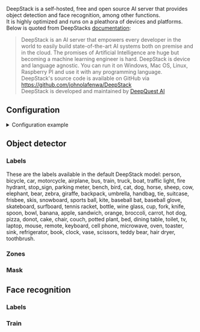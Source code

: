 
<ComponentHeader meta={ComponentMetadata} />

DeepStack is a self-hosted, free and open source AI server that provides object detection and face recognition, among other functions.<br/>
It is highly optimized and runs on a pleathora of devices and platforms.<br/>
Below is quoted from DeepStacks [documentation](https://docs.deepstack.cc/index.html):

> DeepStack is an AI server that empowers every developer in the world to easily build state-of-the-art AI systems both on premise and in the cloud. The promises of Artificial Intelligence are huge but becoming a machine learning engineer is hard. DeepStack is device and language agnostic. You can run it on Windows, Mac OS, Linux, Raspberry PI and use it with any programming language.<br/>
> DeepStack's source code is available on GitHub via https://github.com/johnolafenwa/DeepStack<br/>
> DeepStack is developed and maintained by [DeepQuest AI](https://deepquestai.com/)

## Configuration

<details>
  <summary>Configuration example</summary>

```yaml
deepstack:
  host: deepstack
  port: 5000
  object_detector:
    cameras:
      camera_one:
        scan_on_motion_only: false
        fps: 1
        labels:
          - label: person
            confidence: 0.8

  face_recognition:
    save_unknown_faces: false
    cameras:
      camera_one:
    labels:
      - person
```

</details>

<ComponentConfiguration meta={ComponentMetadata} config={config} />

## Object detector

<ObjectDetector />

### Labels

<ObjectDetectorLabels>
  <Admonition type="tip">
    These are the labels available in the default DeepStack model:
    <CodeBlock language="bash">
      person, bicycle, car, motorcycle, airplane, bus, train, truck, boat,
      traffic light, fire hydrant, stop_sign, parking meter, bench, bird, cat,
      dog, horse, sheep, cow, elephant, bear, zebra, giraffe, backpack,
      umbrella, handbag, tie, suitcase, frisbee, skis, snowboard, sports ball,
      kite, baseball bat, baseball glove, skateboard, surfboard, tennis racket,
      bottle, wine glass, cup, fork, knife, spoon, bowl, banana, apple,
      sandwich, orange, broccoli, carrot, hot dog, pizza, donot, cake, chair,
      couch, potted plant, bed, dining table, toilet, tv, laptop, mouse, remote,
      keyboard, cell phone, microwave, oven, toaster, sink, refrigerator, book,
      clock, vase, scissors, teddy bear, hair dryer, toothbrush.
    </CodeBlock>
  </Admonition>
</ObjectDetectorLabels>

### Zones

<ObjectDetectorZones />

### Mask

<ObjectDetectorMask />

## Face recognition

<FaceRecognition />

### Labels

<FaceRecognitionLabels />

### Train

<FaceRecognitionTrain />

